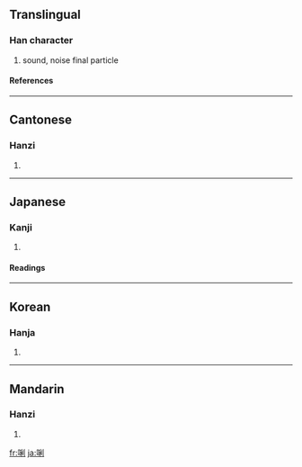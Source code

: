 ==Translingual==
===Han character===
{{Han char|rn=30|rad=口|as=07|sn=10|four=6200<sub>0</sub>|canj=口竹木弓 (RHDN)}}
# sound, noise final particle
====References====
{{Han ref|kx=0192.090|dkj=03706|dj=0411.170|hdz=10630.170|uh=550E|ud=21774|bh=D145|bd=53573}}
----
==Cantonese==
===Hanzi===
{{yue-hanzi|jyut=|y=lei1}}
# {{defn|Cantonese}}
----
==Japanese==
===Kanji===
{{ja-kanji|grade=|rs=口07}}
# {{defn|Japanese}} 
====Readings====
{{ja-readings|on=[[り]] (ri)|kun=[[こえ]] (koe)}}
----
==Korean==
===Hanja===
{{ko-hanja|hangeul=리|rv=ri|mr=ri}}
# {{defn|Korean}}
----
==Mandarin==
===Hanzi===
{{cmn-hanzi|pin=[[lī]] (li1)|wg=li<sup>1</sup>}}
# {{defn|Mandarin}}

[[fr:唎]]
[[ja:唎]]